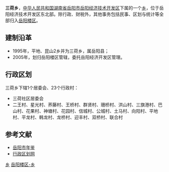 {{中国乡级行政区<!---乡级行政区专用模板--->
|行政区全称 = 三荷乡
|景观照片文件名 = 
|景观照片描述 = 
|位置图文件名 = 
|位置图描述 = 
|汉语拼音 = 
|通用拼音 = 
|上级行政区 = [[湖南省|湖南省]][[岳阳市|岳阳市]][[岳阳楼区|岳阳楼区]]
|行政区类别 = 乡
|行政区划代码 = 430602202
|建置时间 = 1995年
|政府驻地 = 三荷
|地理坐标 = 
|毗邻 = 
|行政区划 = 24
|村委会 = 23
|居委会 = 1
|总面积 = 89.9平方公里
|户籍人口 = 2.5万
|户籍人口年份 = 2005
|常住人口 = 
|常住人口年份 = 
|人口密度 = 
|GDP = 
|GDP年份 = 
|邮政编码 = 
|电话区号 = 
|时区 = UTC+8（[[东八区|东八区]]）
|官方网站 = 
|网站名称 = 
}}
'''三荷乡'''，[[中华人民共和国|中华人民共和国]][[湖南省|湖南省]][[岳阳市|岳阳市]][[岳阳经济技术开发区|岳阳经济技术开发区]]下属的一个[[乡|乡]]，位于岳阳经济技术开发区东北部。除行政、财税外，其他事务包括民事、区划与统计等全部归入[[岳阳楼区|岳阳楼区]]。

==建制沿革==
*1995年，平地、昆山2乡并为三荷乡，属岳阳县；
*2005年，划归岳阳楼区管辖，委托岳阳经济开发区管理。

==行政区划==
三荷乡下辖1个居委会、23个行政村：
*三荷社区居委会
*二王村、星光村、荞藤村、王桥村、群贤村、珊桥村、洪山村、三旗港村、巴山村、花果村、神塘村、花园村、信城村、公城村、土马村、向阳村、平地村、平龙村、韩龙村、龙桥村、迎丰村、双桥村、联合村

==参考文献==
*[https://archive.is/20121202001400/http://www.yysqw.gov.cn/Html/10/1/34/6/990192.html 岳阳市年鉴]
*[https://web.archive.org/web/20160309120422/http://www.xzqh.org/html/show.php?contentid=25222 行政区划网]

{{湖南小作品}}
{{岳阳楼区行政区划}}
{{岳阳经济技术开发区行政区划}}

[[Category:岳阳楼区行政区划|乡]]
[[Category:岳阳乡镇|岳阳楼区-乡]]